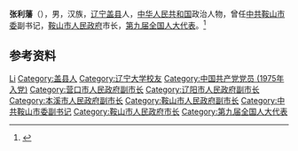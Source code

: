 '''张利藩'''（{{bd|1945年|6月|}}），男，汉族，[[辽宁|辽宁]][[盖县|盖县]]人，[[中华人民共和国|中华人民共和国]]政治人物，曾任[[中共鞍山市委|中共鞍山市委]]副书记，[[鞍山市人民政府|鞍山市人民政府]]市长，[[第九届全国人大代表|第九届全国人大代表]]。<ref>{{Cite book|title=中华人民共和国职官志|author=何虎生, 李耀东, 向常福主编|publisher=中国社会出版社|year=2003|isbn=9787800883934|location=北京|pages=}}</ref>

== 参考资料 ==
{{reflist}}

{{中国人物小作品}}
{{鞍山市市长}}

{{Authority control}}
{{DEFAULTSORT:Zhang张}}
[[Category:张姓|Li]]
[[Category:盖县人|Category:盖县人]]
[[Category:辽宁大学校友|Category:辽宁大学校友]]
[[Category:中国共产党党员_(1975年入党)|Category:中国共产党党员 (1975年入党)]]
[[Category:营口市人民政府副市长|Category:营口市人民政府副市长]]
[[Category:辽阳市人民政府副市长|Category:辽阳市人民政府副市长]]
[[Category:本溪市人民政府副市长|Category:本溪市人民政府副市长]]
[[Category:鞍山市人民政府副市长|Category:鞍山市人民政府副市长]]
[[Category:中共鞍山市委副书记|Category:中共鞍山市委副书记]]
[[Category:鞍山市人民政府市长|Category:鞍山市人民政府市长]]
[[Category:第九届全国人大代表|Category:第九届全国人大代表]]